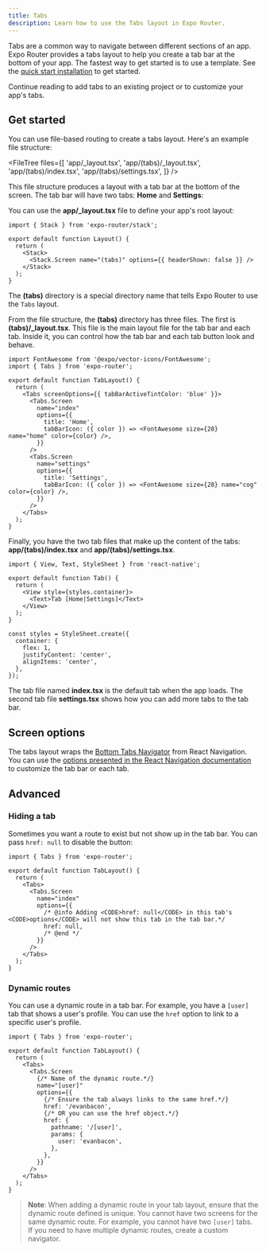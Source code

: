 ```yaml
---
title: Tabs
description: Learn how to use the Tabs layout in Expo Router.
---
```



Tabs are a common way to navigate between different sections of an app. Expo Router provides a tabs layout to help you create a tab bar at the bottom of your app. The fastest way to get started is to use a template. See the [quick start installation](/router/installation/#quick-start) to get started.

Continue reading to add tabs to an existing project or to customize your app's tabs.

## Get started

You can use file-based routing to create a tabs layout. Here's an example file structure:

<FileTree
  files={[
    'app/_layout.tsx',
    'app/(tabs)/_layout.tsx',
    'app/(tabs)/index.tsx',
    'app/(tabs)/settings.tsx',
  ]}
/>

This file structure produces a layout with a tab bar at the bottom of the screen. The tab bar will have two tabs: **Home** and **Settings**:

<ContentSpotlight
  alt="A screenshot of a tab bar with two tabs: Home and Settings."
  src="/static/images/expo-router/tabs.png"
  className="max-w-[540px]"
/>

You can use the **app/\_layout.tsx** file to define your app's root layout:

```tsx app/_layout.tsx
import { Stack } from 'expo-router/stack';

export default function Layout() {
  return (
    <Stack>
      <Stack.Screen name="(tabs)" options={{ headerShown: false }} />
    </Stack>
  );
}
```

The **(tabs)** directory is a special directory name that tells Expo Router to use the `Tabs` layout.

From the file structure, the **(tabs)** directory has three files. The first is **(tabs)/\_layout.tsx**. This file is the main layout file for the tab bar and each tab. Inside it, you can control how the tab bar and each tab button look and behave.

```tsx app/(tabs)/_layout.tsx
import FontAwesome from '@expo/vector-icons/FontAwesome';
import { Tabs } from 'expo-router';

export default function TabLayout() {
  return (
    <Tabs screenOptions={{ tabBarActiveTintColor: 'blue' }}>
      <Tabs.Screen
        name="index"
        options={{
          title: 'Home',
          tabBarIcon: ({ color }) => <FontAwesome size={28} name="home" color={color} />,
        }}
      />
      <Tabs.Screen
        name="settings"
        options={{
          title: 'Settings',
          tabBarIcon: ({ color }) => <FontAwesome size={28} name="cog" color={color} />,
        }}
      />
    </Tabs>
  );
}
```

Finally, you have the two tab files that make up the content of the tabs: **app/(tabs)/index.tsx** and **app/(tabs)/settings.tsx**.

```tsx app/(tabs)/index.tsx & app/(tabs)/settings.tsx
import { View, Text, StyleSheet } from 'react-native';

export default function Tab() {
  return (
    <View style={styles.container}>
      <Text>Tab [Home|Settings]</Text>
    </View>
  );
}

const styles = StyleSheet.create({
  container: {
    flex: 1,
    justifyContent: 'center',
    alignItems: 'center',
  },
});
```

The tab file named **index.tsx** is the default tab when the app loads. The second tab file **settings.tsx** shows how you can add more tabs to the tab bar.

## Screen options

The tabs layout wraps the [Bottom Tabs Navigator](https://reactnavigation.org/docs/bottom-tab-navigator) from React Navigation. You can use the [options presented in the React Navigation documentation](https://reactnavigation.org/docs/bottom-tab-navigator/#options) to customize the tab bar or each tab.

## Advanced

### Hiding a tab

Sometimes you want a route to exist but not show up in the tab bar. You can pass `href: null` to disable the button:

```tsx app/(tabs)/_layout.tsx
import { Tabs } from 'expo-router';

export default function TabLayout() {
  return (
    <Tabs>
      <Tabs.Screen
        name="index"
        options={{
          /* @info Adding <CODE>href: null</CODE> in this tab's <CODE>options</CODE> will not show this tab in the tab bar.*/
          href: null,
          /* @end */
        }}
      />
    </Tabs>
  );
}
```

### Dynamic routes

You can use a dynamic route in a tab bar. For example, you have a `[user]` tab that shows a user's profile. You can use the `href` option to link to a specific user's profile.

```tsx app/(tabs)/_layout.tsx
import { Tabs } from 'expo-router';

export default function TabLayout() {
  return (
    <Tabs>
      <Tabs.Screen
        {/* Name of the dynamic route.*/}
        name="[user]"
        options={{
          {/* Ensure the tab always links to the same href.*/}
          href: '/evanbacon',
          {/* OR you can use the href object.*/}
          href: {
            pathname: '/[user]',
            params: {
              user: 'evanbacon',
            },
          },
        }}
      />
    </Tabs>
  );
}
```

> **Note**: When adding a dynamic route in your tab layout, ensure that the dynamic route defined is unique. You cannot have two screens for the same dynamic route. For example, you cannot have two `[user]` tabs. If you need to have multiple dynamic routes, create a custom navigator.